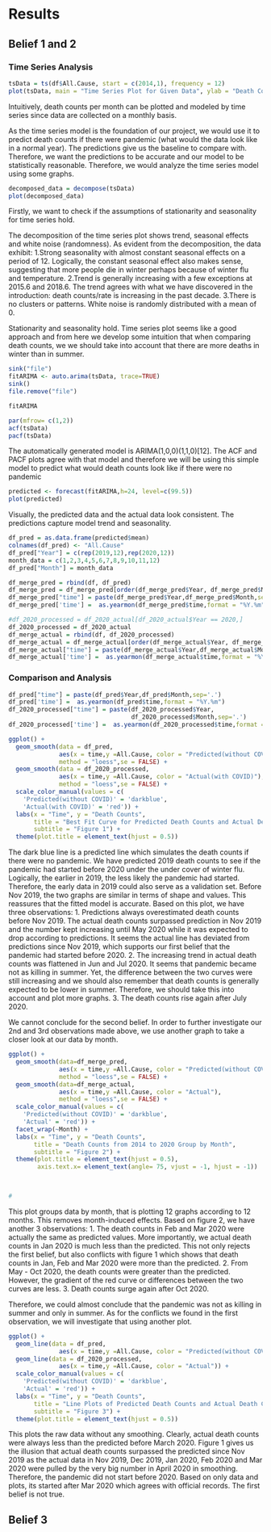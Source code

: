 # Results

## Belief 1 and 2

### Time Series Analysis


```R
tsData = ts(df$All.Cause, start = c(2014,1), frequency = 12)
plot(tsData, main = "Time Series Plot for Given Data", ylab = "Death Counts")
```


Intuitively, death counts per month can be plotted and modeled by time series since data are collected on a monthly basis.


As the time series model is the foundation of our project, we would use it to predict death counts if there were pandemic (what would the data look like in a normal year). The predictions give us the baseline to compare with. Therefore, we want the predictions to be accurate and our model to be statistically reasonable.
Therefore, we would analyze the time series model using some graphs.


```r
decomposed_data = decompose(tsData)
plot(decomposed_data)
```

Firstly, we want to check if the assumptions of stationarity and seasonality for time series hold.

The decomposition of the time series plot shows trend, seasonal effects and white noise (randomness). As evident from the decomposition, the data exhibit:
1.Strong seasonality with almost constant seasonal effects on a period of 12. Logically, the constant seasonal effect also makes sense, suggesting that more people die in winter perhaps because of winter flu and temperature. 
2.Trend is generally increasing with a few exceptions at 2015.6 and 2018.6. The trend agrees with what we have discovered in the introduction: death counts/rate is increasing in the past decade.
3.There is no clusters or patterns. White noise is randomly distributed with a mean  of 0.

Stationarity and seasonality hold. Time series plot seems like a good approach and from here we develop some intuition that when comparing death counts, we we should take into account that there are more deaths in winter than in summer.


```r
sink("file")
fitARIMA <- auto.arima(tsData, trace=TRUE) 
sink()
file.remove("file")
```
```r

fitARIMA
```


```r
par(mfrow= c(1,2))
acf(tsData)
pacf(tsData)
```

The automatically generated model is ARIMA(1,0,0)(1,1,0)[12]. The ACF and PACF plots agree with that model and therefore we will be using this simple model to predict what would death counts look like if there were no pandemic 


```R
predicted <- forecast(fitARIMA,h=24, level=c(99.5))
plot(predicted)
```

Visually, the predicted data and the actual data look consistent. The predictions capture model trend and seasonality.


```R
df_pred = as.data.frame(predicted$mean)
colnames(df_pred) <- "All.Cause"
df_pred["Year"] = c(rep(2019,12),rep(2020,12))
month_data = c(1,2,3,4,5,6,7,8,9,10,11,12)
df_pred["Month"] = month_data

```
```r
df_merge_pred = rbind(df, df_pred)
df_merge_pred = df_merge_pred[order(df_merge_pred$Year, df_merge_pred$Month),]
df_merge_pred["time"] = paste(df_merge_pred$Year,df_merge_pred$Month,sep='.')
df_merge_pred['time'] =  as.yearmon(df_merge_pred$time,format = "%Y.%m")
```


```R
#df_2020_processed = df_2020_actual[df_2020_actual$Year == 2020,]
df_2020_processed = df_2020_actual
df_merge_actual = rbind(df, df_2020_processed)
df_merge_actual = df_merge_actual[order(df_merge_actual$Year, df_merge_actual$Month),]
df_merge_actual["time"] = paste(df_merge_actual$Year,df_merge_actual$Month,sep='.')
df_merge_actual['time'] =  as.yearmon(df_merge_actual$time,format = "%Y.%m")
```





### Comparison and Analysis
```r
df_pred["time"] = paste(df_pred$Year,df_pred$Month,sep='.')
df_pred['time'] =  as.yearmon(df_pred$time,format = "%Y.%m")
df_2020_processed["time"] = paste(df_2020_processed$Year,
                                  df_2020_processed$Month,sep='.')
df_2020_processed['time'] =  as.yearmon(df_2020_processed$time,format = "%Y.%m")
```





```r
ggplot() +
  geom_smooth(data = df_pred, 
              aes(x = time,y =All.Cause, color = "Predicted(without COVID)"),
              method = "loess",se = FALSE) +
  geom_smooth(data = df_2020_processed, 
              aes(x = time,y =All.Cause, color = "Actual(with COVID)"),
              method = "loess",se = FALSE) +
  scale_color_manual(values = c(
    'Predicted(without COVID)' = 'darkblue',
    'Actual(with COVID)' = 'red')) +
  labs(x = "Time", y = "Death Counts", 
       title = "Best Fit Curve for Predicted Death Counts and Actual Death Counts",
       subtitle = "Figure 1") +
  theme(plot.title = element_text(hjust = 0.5))
```
The dark blue line is a predicted line which simulates the death counts if there were no pandemic.
We have predicted 2019 death counts to see if the pandemic had started before 2020 under the under cover of winter flu. Logically, the earlier in 2019, the less likely the pandemic had started. Therefore, the early data in 2019 could also serve as a validation set. Before Nov 2019, the two graphs are similar in terms of shape and values. This reassures that the fitted model is accurate. Based on this plot, we have three observations:
1. Predictions always overestimated death counts before Nov 2019. The actual death counts surpassed prediction in Nov 2019 and the number kept increasing until May 2020 while it was expected to drop according to predictions. It seems the actual line has deviated from predictions since Nov 2019, which supports our first belief that the pandemic had started before 2020.
2. The increasing trend in actual death counts was flattened in Jun and Jul 2020. It seems that pandemic became not as killing in summer. Yet, the difference between the two curves were still increasing and we should also remember that death counts is generally expected to be lower in summer. Therefore, we should take this into account and plot more graphs.
3. The death counts rise again after July 2020. 

We cannot conclude for the second belief. In order to further investigate our 2nd and 3rd observations made above, we use another graph to take a closer look at our data by month.


```r
ggplot() +
  geom_smooth(data=df_merge_pred, 
              aes(x = time,y =All.Cause, color = "Predicted(without COVID)") ,
              method = "loess",se = FALSE) +
  geom_smooth(data=df_merge_actual, 
              aes(x = time,y =All.Cause, color = "Actual"),
              method = "loess",se = FALSE) +
  scale_color_manual(values = c(
    'Predicted(without COVID)' = 'darkblue',
    'Actual' = 'red')) +
  facet_wrap(~Month) +
  labs(x = "Time", y = "Death Counts", 
       title = "Death Counts from 2014 to 2020 Group by Month",
       subtitle = "Figure 2") +
  theme(plot.title = element_text(hjust = 0.5), 
        axis.text.x= element_text(angle= 75, vjust = -1, hjust = -1)) 
  


#
```

This plot groups data by month, that is plotting 12 graphs according to 12 months. This removes month-induced effects. Based on figure 2, we have another 3 observations:
1. The death counts in Feb and Mar 2020 were actually the same as predicted values. More importantly, we actual death counts in Jan 2020 is much less than the predicted. This not only rejects the first belief, but also conflicts with figure 1 which shows that death counts in Jan, Feb and Mar 2020 were more than the predicted.
2. From May - Oct 2020, the death counts were greater than the predicted. However, the gradient of the red curve or differences between the two curves are less.
3. Death counts surge again after Oct 2020.

Therefore, we could almost conclude that the pandemic was not as killing in summer and only in summer. As for the conflicts we found in the first observation, we will investigate that using another plot.


```r
ggplot() +
  geom_line(data = df_pred, 
              aes(x = time,y =All.Cause, color = "Predicted(without COVID)")) +
  geom_line(data = df_2020_processed, 
              aes(x = time,y =All.Cause, color = "Actual")) +
  scale_color_manual(values = c(
    'Predicted(without COVID)' = 'darkblue',
    'Actual' = 'red')) +
  labs(x = "Time", y = "Death Counts", 
       title = "Line Plots of Predicted Death Counts and Actual Death Counts",
       subtitle = "Figure 3") +
  theme(plot.title = element_text(hjust = 0.5))
```

This plots the raw data without any smoothing. Clearly, actual death counts were always less than the predicted before March 2020. Figure 1 gives us the illusion that actual death counts surpassed the predicted since Nov 2019 as the actual data in Nov 2019, Dec 2019, Jan 2020, Feb 2020 and Mar 2020 were pulled by the very big number in April 2020 in smoothing. 
Therefore, the pandemic did not start before 2020. Based on only data and plots, its started after Mar 2020 which agrees with official records. The first belief is not true.


## Belief 3


